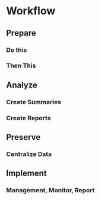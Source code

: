 # Workflow
## Prepare
### Do this
### Then This
## Analyze
### Create Summaries
### Create Reports
## Preserve
### Centralize Data 
## Implement
### Management, Monitor, Report


